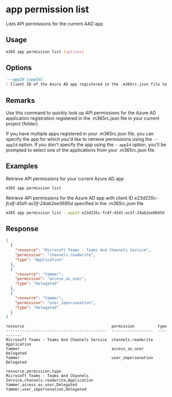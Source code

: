 
# app permission list

Lists API permissions for the current AAD app

## Usage

```sh
m365 app permission list [options]
```

## Options

```md defintion-list
`--appId [appId]`
: Client ID of the Azure AD app registered in the .m365rc.json file to retrieve API permissions for
```

<Global />

## Remarks

Use this command to quickly look up API permissions for the Azure AD application registration registered in the .m365rc.json file in your current project (folder).

If you have multiple apps registered in your .m365rc.json file, you can specify the app for which you'd like to retrieve permissions using the `--appId` option. If you don't specify the app using the `--appId` option, you'll be prompted to select one of the applications from your .m365rc.json file.

## Examples

Retrieve API permissions for your current Azure AD app

```sh
m365 app permission list
```

Retrieve API permissions for the Azure AD app with client ID _e23d235c-fcdf-45d1-ac5f-24ab2ee0695d_ specified in the _.m365rc.json_ file

```sh
m365 app permission list --appId e23d235c-fcdf-45d1-ac5f-24ab2ee0695d
```

## Response

<Tabs>
  <TabItem value="JSON">

  ```json
  [
    {
      "resource": "Microsoft Teams - Teams And Channels Service",
      "permission": "channels.readwrite",
      "type": "Application"
    },
    {
      "resource": "Yammer",
      "permission": "access_as_user",
      "type": "Delegated"
    },
    {
      "resource": "Yammer",
      "permission": "user_impersonation",
      "type": "Delegated"
    }
  ]
  ```

  </TabItem>
  <TabItem value="Text">

  ```text
  resource                                      permission          type
  --------------------------------------------  ------------------  -----------
  Microsoft Teams - Teams And Channels Service  channels.readwrite  Application
  Yammer                                        access_as_user      Delegated
  Yammer                                        user_impersonation  Delegated
  ```

  </TabItem>
  <TabItem value="CSV">

  ```csv
  resource,permission,type
  Microsoft Teams - Teams And Channels Service,channels.readwrite,Application
  Yammer,access_as_user,Delegated
  Yammer,user_impersonation,Delegated
  ```

  </TabItem>
</Tabs>

